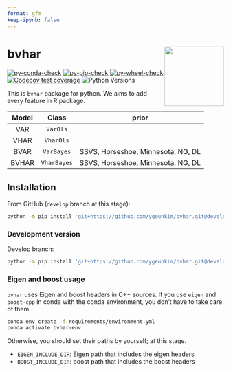 ```yaml
---
format: gfm
keep-ipynb: false
---
```


<!-- README.md is generated from README.qmd. Please edit that file -->

# bvhar <a href="https://github.com/ygeunkim/bvhar/tree/develop/python/"><img src="docs/logo.png" align="right" height="138" /></a>

<!-- badges: start -->
[![py-conda-check](https://github.com/ygeunkim/bvhar/actions/workflows/py-conda-check.yaml/badge.svg?branch=develop)](https://github.com/ygeunkim/bvhar/actions/workflows/py-conda-check.yaml?query=branch%3Adevelop)
[![py-pip-check](https://github.com/ygeunkim/bvhar/actions/workflows/py-pip-check.yaml/badge.svg?branch=develop)](https://github.com/ygeunkim/bvhar/actions/workflows/py-pip-check.yaml?query=branch%3Adevelop)
[![py-wheel-check](https://github.com/ygeunkim/bvhar/actions/workflows/py-wheel-check.yaml/badge.svg?branch=develop)](https://github.com/ygeunkim/bvhar/actions/workflows/py-wheel-check.yaml?query=branch%3Adevelop)
[![Codecov test coverage](https://codecov.io/gh/ygeunkim/bvhar/branch/develop/graph/badge.svg?flag=python)](https://app.codecov.io/gh/ygeunkim/bvhar)
![Python Versions](https://img.shields.io/badge/python-3.10%20%7C%203.11%20%7C%203.12-blue)
<!-- badges: end -->

This is `bvhar` package for python. We aims to add every feature in R package.

| Model | Class | prior |  
|:-----:|:--------:|:-----:|  
| VAR | `VarOls` | |  
| VHAR | `VharOls` | |  
| BVAR | `VarBayes` | SSVS, Horseshoe, Minnesota, NG, DL |  
| BVHAR | `VharBayes` | SSVS, Horseshoe, Minnesota, NG, DL |  

## Installation

From GitHub (`develop` branch at this stage):

```bash
python -m pip install 'git+https://github.com/ygeunkim/bvhar.git@develop#egg=bvhar&subdirectory=python'
```

### Development version

Develop branch:

```bash
python -m pip install 'git+https://github.com/ygeunkim/bvhar.git@develop#egg=bvhar&subdirectory=python'
```

### Eigen and boost usage

`bvhar` uses Eigen and boost headers in C++ sources.
If you use `eigen` and `boost-cpp` in conda with the conda environment, you don't have to take care of them.

```bash
conda env create -f requirements/environment.yml
conda activate bvhar-env
```

Otherwise, you should set their paths by yourself; at this stage.

- `EIGEN_INCLUDE_DIR`: Eigen path that includes the eigen headers
- `BOOST_INCLUDE_DIR`: boost path that includes the boost headers

